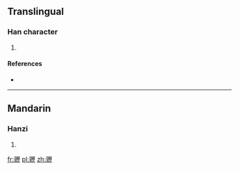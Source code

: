 ==Translingual==

===Han character===
{{Han char|rn=96|rad=玉|as=16|sn=20|four=|canj=MGMHM}}

# {{defn|Han|sort=玉16}}

====References====
* {{Han ref|kx=0745.141|dkj=21335|hdz=21145.150|uh=74D1|ud=29905}}

----

==Mandarin==

===Hanzi===
{{cmn-hanzi|pin=[[lì]] ([[li4]])|wg=li<sup>4</sup>}}

# {{defn|lang=cmn|sort=玉16}}

[[fr:瓑]]
[[pl:瓑]]
[[zh:瓑]]
